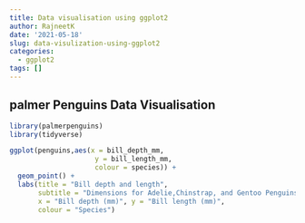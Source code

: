 ```yaml
---
title: Data visualisation using ggplot2
author: RajneetK
date: '2021-05-18'
slug: data-visulization-using-ggplot2
categories:
  - ggplot2
tags: []
---
```


## palmer Penguins Data Visualisation
```r
library(palmerpenguins)
library(tidyverse)

ggplot(penguins,aes(x = bill_depth_mm,
                     y = bill_length_mm,
                     colour = species)) +
  geom_point() +
  labs(title = "Bill depth and length",
       subtitle = "Dimensions for Adelie,Chinstrap, and Gentoo Penguins",
       x = "Bill depth (mm)", y = "Bill length (mm)",
       colour = "Species")
```

